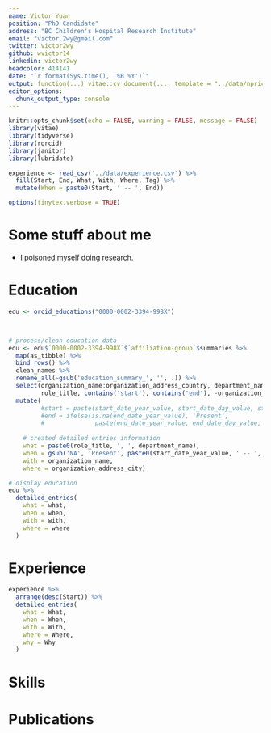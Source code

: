 ```yaml
---
name: Victor Yuan
position: "PhD Candidate"
address: "BC Children's Hospital Research Institute"
email: "victor.2wy@gmail.com"
twitter: victor2wy
github: wvictor14
linkedin: victor2wy
headcolor: 414141
date: "`r format(Sys.time(), '%B %Y')`"
output: function(...) vitae::cv_document(..., template = "../data/npricetemplate.tex", citation_package = "biblatex")
editor_options: 
  chunk_output_type: console
---
```


```r
knitr::opts_chunk$set(echo = FALSE, warning = FALSE, message = FALSE)
library(vitae)
library(tidyverse)
library(rorcid)
library(janitor)
library(lubridate)

experience <- read_csv('../data/experience.csv') %>%
  fill(Start, End, What, With, Where, Tag) %>%  
  mutate(When = paste0(Start, ' -- ', End)) 

options(tinytex.verbose = TRUE)
```

# Some stuff about me

 * I poisoned myself doing research.


# Education

```r
edu <- orcid_educations("0000-0002-3394-998X")



# process/clean education data
edu <- edu$`0000-0002-3394-998X`$`affiliation-group`$summaries %>%
  map(as_tibble) %>%
  bind_rows() %>%
  clean_names %>%
  rename_all(~gsub('education_summary_', '', .)) %>%
  select(organization_name:organization_address_country, department_name, 
         role_title, contains('start'), contains('end'), -organization_disambiguated_organization) %>%
  mutate(
         #start = paste(start_date_year_value, start_date_day_value, start_date_month_value, sep = '-'),
         #end = ifelse(is.na(end_date_year_value), 'Present', 
         #              paste(end_date_year_value, end_date_day_value, end_date_month_value, sep = '-')),
    
    # created detailed entries information
    what = paste0(role_title, ', ', department_name),
    when = gsub('NA', 'Present', paste0(start_date_year_value, ' -- ', end_date_year_value)),
    with = organization_name,
    where = organization_address_city) 

# display education
edu %>%
  detailed_entries(
    what = what,
    when = when,
    with = with,
    where = where
  )
```

# Experience

```r
experience %>% 
  arrange(desc(Start)) %>% 
  detailed_entries(
    what = What,
    when = When,
    with = With,
    where = Where,
    why = Why
  )
```

# Skills

# Publications
